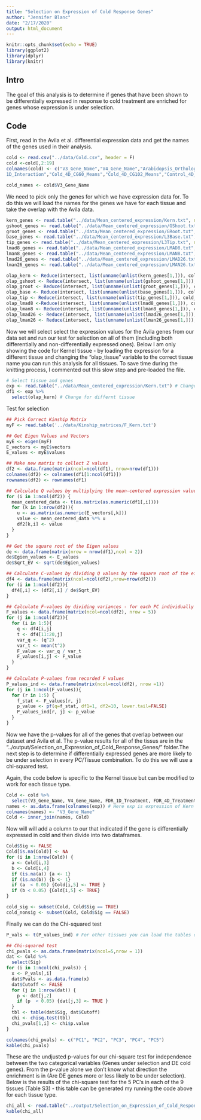```yaml
---
title: "Selection on Expression of Cold Response Genes"
author: "Jennifer Blanc"
date: "2/17/2020"
output: html_document
---
```


```r
knitr::opts_chunk$set(echo = TRUE)
library(ggplot2)
library(dplyr)
library(knitr)
```

## Intro  

The goal of this analysis is to determine if genes that have been shown to be differentially expressed in response to cold treatment are enriched for genes whose expression is under selection. 


## Code 

First, read in the Avila et al. differential expression data and get the names of the genes used in their analysis. 
```r
cold <- read.csv("../data/Cold.csv", header = F)
cold <-cold[,2:19] 
colnames(cold) <- c("V3_Gene_Name","V4_Gene_Name","Arabidopsis_Ortholog","Rice_Ortholog","Cold_1D_CG60_Means","Cold_1D_CG102_Means","Control_1D_CG60_Means","Control_1D_CG102_Means","FDR_1D_Genotype","FDR_1D_Treatment","FDR_\
1D_Interaction","Cold_4D_CG60_Means","Cold_4D_CG102_Means","Control_4D_CG60_Means","Control_4D_CG102_Means","FDR_4D_Genotype","FDR_4D_Treatment","FDR_4D_Interaction")

cold_names <- cold$V3_Gene_Name
```

We need to pick only the genes for which we have expression data for. To do this we will load the names for the genes we have for each tissue and take the overlap with the Avila data.  
```r
kern_genes <- read.table("../data/Mean_centered_expression/Kern.txt", nrows = 1)
gshoot_genes <- read.table("../data/Mean_centered_expression/GShoot.txt", nrows = 1)
groot_genes <- read.table("../data/Mean_centered_expression/GRoot.txt", nrows = 1)
base_genes <- read.table("../data/Mean_centered_expression/L3Base.txt", nrows = 1)
tip_genes <- read.table("../data/Mean_centered_expression/L3Tip.txt", nrows = 1)
lmad8_genes <- read.table("../data/Mean_centered_expression/LMAD8.txt", nrows = 1)
lman8_genes <- read.table("../data/Mean_centered_expression/LMAN8.txt", nrows = 1)
lmad26_genes <- read.table("../data/Mean_centered_expression/LMAD26.txt", nrows = 1)
lman26_genes <- read.table("../data/Mean_centered_expression/LMAN26.txt", nrows = 1)
```

```r
olap_kern <- Reduce(intersect, list(unname(unlist(kern_genes[1,])), cold_names))
olap_gshoot <- Reduce(intersect, list(unname(unlist(gshoot_genes[1,])), cold_names ))
olap_groot <- Reduce(intersect, list(unname(unlist(groot_genes[1,])), cold_names ))
olap_base <- Reduce(intersect, list(unname(unlist(base_genes[1,])), cold_names))
olap_tip <- Reduce(intersect, list(unname(unlist(tip_genes[1,])), cold_names ))
olap_lmad8 <-Reduce(intersect, list(unname(unlist(lmad8_genes[1,])), cold_names ))
olap_lman8 <- Reduce(intersect, list(unname(unlist(lman8_genes[1,])), cold_names))
olap_lmad26 <- Reduce(intersect, list(unname(unlist(lmad26_genes[1,])), cold_names))
olap_lman26 <- Reduce(intersect, list(unname(unlist(lman26_genes[1,])), cold_names ))
```

Now we will select select the expression values for the Avila genes from our data set and run our test for selection on all of them (including both differentially and non-differentially expressed ones). Below I am only showing the code for Kernel tissue - by loading the expression for a different tissue and changing the "olap_tissue" variable to the correct tissue name you can run this analysis for all tissues. To save time during the knitting process, I commented out this slow step and pre-loaded the file.   

```r
# Select tissue and genes 
exp <- read.table("../data/Mean_centered_expression/Kern.txt") # Change for different tissue 
df1 <- exp %>%
  select(olap_kern) # Change for differnt tissue 
```

Test for selection
```r
## Pick Correct Kinship Matrix 
myF <- read.table('../data/Kinship_matrices/F_Kern.txt')

## Get Eigen Values and Vectors 
myE <- eigen(myF)
E_vectors <- myE$vectors
E_values <- myE$values

## Make new matrix to collect Z values
df2 <- data.frame(matrix(ncol=ncol(df1), nrow=nrow(df1)))
colnames(df2) <- colnames(df1[1:ncol(df1)])
rownames(df2) <- rownames(df1)

## Calculate Q values by multiplying the mean-centered expression value by each eigen vector 
for (i in 1:ncol(df2)) {
  mean_centered_data <- t(as.matrix(as.numeric(df1[,i])))
  for (k in 1:nrow(df2)){
    u <- as.matrix(as.numeric(E_vectors[,k]))
    value <- mean_centered_data %*% u
    df2[k,i] <- value
  }
}

## Get the square root of the Eigen values   
de <- data.frame(matrix(nrow = nrow(df1),ncol = 2))
de$Egien_values <- E_values 
de$Sqrt_EV <- sqrt(de$Egien_values)

## Calculate C-values by dividing Q values by the square root of the eigen values
df4 <- data.frame(matrix(ncol=ncol(df2),nrow=nrow(df2)))
for (i in 1:ncol(df2)){
  df4[,i] <- (df2[,i] / de$Sqrt_EV)
}

## Calculate F-values by dividing variances - for each PC individually 
F_values <- data.frame(matrix(ncol=ncol(df2), nrow = 5))
for (j in 1:ncol(df2)){
  for (i in 1:5){
    q <- df4[i,j] 
    t <- df4[11:20,j]
    var_q <- (q^2)
    var_t <- mean(t^2)
    F_value <- var_q / var_t
    F_values[i,j] <- F_value
  }
}

## Calculate P-values from recorded F values 
P_values_ind <- data.frame(matrix(ncol=ncol(df2), nrow =1))
for (j in 1:ncol(F_values)){
  for (r in 1:5) {
    f_stat <- F_values[r, j]
    p_value <- pf(q=f_stat, df1=1, df2=10, lower.tail=FALSE) 
    P_values_ind[r, j] <- p_value
  }
}
```

Now we have the p-values for all of the genes that overlap between our dataset and Avila et al. The p-value results for all of the tissus are in the "../output/Selection_on_Expression_of_Cold_Response_Genes/" folder.The next step is to determine if differentially expressed genes are more likely to be under selection in every PC/Tissue combination. To do this we will use a chi-squared test.  

Again, the code below is specific to the Kernel tissue but can be modified to work for each tissue type.  

```r
Cold <- cold %>%
  select(V3_Gene_Name, V4_Gene_Name, FDR_1D_Treatment, FDR_4D_Treatment)
names <- as.data.frame(colnames(exp)) # Here exp is expression of Kern 
colnames(names) <- "V3_Gene_Name"
Cold <- inner_join(names, Cold)
```

Now will will add a column to our that indicated if the gene is differentially expressed in cold and then divide into two dataframes.  
```r
Cold$Sig <- FALSE
Cold[is.na(Cold)] <- NA
for (i in 1:nrow(Cold)) {
  a <- Cold[i,3]
  b <- Cold[i,4]
  if (is.na(a)) {a <- 1}
  if (is.na(b)) {b <- 1}
  if (a  < 0.05) {Cold[i,5] <- TRUE }
  if (b < 0.05) {Cold[i,5] <- TRUE}
}

cold_sig <- subset(Cold, Cold$Sig == TRUE)
cold_nonsig <- subset(Cold, Cold$Sig == FALSE)
```

Finally we can do the Chi-squared test  
```r
P_vals <- t(P_values_ind) # For other tissues you can load the tables of P-values for individual and combined from "../output/Selection_on_Expression_of_Cold_Expression_Genes/" and join them together

## Chi-squared test 
chi_pvals <- as.data.frame(matrix(ncol=5,nrow = 1))
dat <- Cold %>% 
  select(Sig)
for (i in 1:ncol(chi_pvals)) {
  x <- P_vals[,i]
  dat$Pvals <- as.data.frame(x)
  dat$Cutoff <- FALSE
  for (j in 1:nrow(dat)) {
    p <- dat[j,2]
    if (p  < 0.05) {dat[j,3] <- TRUE }
  }
  tbl <- table(dat$Sig, dat$Cutoff)
  chi <- chisq.test(tbl)
  chi_pvals[1,i] <- chi$p.value
}

colnames(chi_pvals) <- c("PC1", "PC2", "PC3", "PC4", "PC5")
kable(chi_pvals)
```

These are the undjusted p-values for our chi-square test for independence between the two categorical variables (Genes under selection and DE cold genes). From the p-value alone we don't know what direction the enrichment is in (Are DE genes more or less likely to be under selection). Below is the results of the chi-square test for the 5 PC's in each of the 9 tissues (Table S3) - this table can be generated my running the code above for each tissue type.  

```r
chi_all <- read.table("../output/Selection_on_Expression_of_Cold_Response_Genes/Chi_sqr_pvals.txt") 
kable(chi_all)
```









